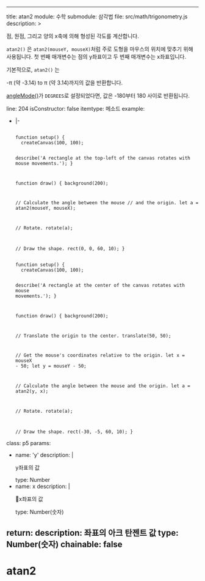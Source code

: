 
---
title: atan2
module: 수학
submodule: 삼각법
file: src/math/trigonometry.js
description: >
  <p>점, 원점, 그리고 양의 x축에 의해 형성된 각도를 계산합니다.</p>

  <p><code>atan2()</code> 은 <code>atan2(mouseY, mouseX)</code>처럼 주로 도형을 마우스의 위치에 맞추기 위해 사용됩니다. 
  첫 번째 매개변수는 점의 y좌표이고 두 번째 매개변수는 x좌표입니다. </p>

  <p>기본적으로, <code>atan2()</code> 는

  -π (약 -3.14) to π (약 3.14)까지의 값을 반환합니다.

  <a href="/reference/p5/angleMode">angleMode()</a>가 <code>DEGREES</code>로 설정되었다면, 값은 -180부터 180 사이로 반환됩니다.</p>
line: 204
isConstructor: false
itemtype: 메소드
example:
  - |-

    <div>
    <code>
    function setup() {
      createCanvas(100, 100);

      describe('A rectangle at the top-left of the canvas rotates with mouse movements.');
    }

    function draw() {
      background(200);

      // Calculate the angle between the mouse
      // and the origin.
      let a = atan2(mouseY, mouseX);

      // Rotate.
      rotate(a);

      // Draw the shape.
      rect(0, 0, 60, 10);
    }
    </code>
    </div>

    <div>
    <code>
    function setup() {
      createCanvas(100, 100);

      describe('A rectangle at the center of the canvas rotates with mouse movements.');
    }

    function draw() {
      background(200);

      // Translate the origin to the center.
      translate(50, 50);

      // Get the mouse's coordinates relative to the origin.
      let x = mouseX - 50;
      let y = mouseY - 50;

      // Calculate the angle between the mouse and the origin.
      let a = atan2(y, x);

      // Rotate.
      rotate(a);

      // Draw the shape.
      rect(-30, -5, 60, 10);
    }
    </code>
    </div>
class: p5
params:
  - name: 'y'
    description: |
      <p>y좌표의 값</p>
    type: Number
  - name: x
    description: |
      <p>x좌표의 값</p>
    type: Number(숫자)
return:
  description: 좌표의 아크 탄젠트 값
  type: Number(숫자)
chainable: false
---


# atan2
